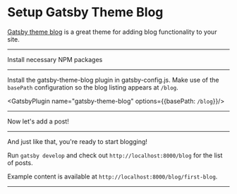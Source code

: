 # Setup Gatsby Theme Blog

[Gatsby theme blog](https://www.gatsbyjs.org/packages/gatsby-theme-blog/) is a great theme for adding blog functionality to your site.

---

Install necessary NPM packages

<NPMPackage name="gatsby-theme-blog" />
<NPMPackage name="gatsby-theme-blog-core" />

---

Install the gatsby-theme-blog plugin in gatsby-config.js. Make use of the `basePath` configuration so the blog listing appears at `/blog`.

<GatsbyPlugin name="gatsby-theme-blog" options={{basePath: `/blog`}}/>

---
Now let's add a post!

<File path="content/posts/first-blog.md" content="https://gist.githubusercontent.com/laurieontech/dbd124e77f1fe96f18493f2e9c4ea62e/raw/03342f883c2cd1366dee47d257aa0dc598d1274c/hello-world-image.md"/>

---

And just like that, you're ready to start blogging!

Run `gatsby develop` and check out `http://localhost:8000/blog` for the list of posts.

Example content is available at `http://localhost:8000/blog/first-blog`.

---
